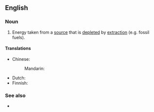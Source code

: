 ==English==

===Noun===
{{en-noun|~}}

# Energy taken from a [[source]] that is [[deplete]]d by [[extraction]] (e.g. fossil fuels).

====Translations====
{{trans-top|energy taken from a source that is depleted by extraction}}
* Chinese:
*: Mandarin: {{t-needed|cmn}}
{{trans-mid}}
* Dutch: {{t-needed|nl}}
* Finnish: {{t|fi|[[luonnonvara]]sta [[saatava]] [[energia]]}}
{{trans-bottom}}

===See also===
* {{l|en|renewable energy}}

{{c|en|Energy}}